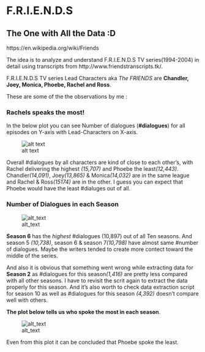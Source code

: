 # F.R.I.E.N.D.S
## The One with All the Data :D

https://en.wikipedia.org/wiki/Friends

The idea is to analyze and understand F.R.I.E.N.D.S TV series(1994-2004) in detail using transcripts from http://www.friendstranscripts.tk/.

F.R.I.E.N.D.S TV series Lead Characters aka *The FRIENDS* are **Chandler, Joey, Monica, Phoebe, Rachel and Ross**.

These are some of the the observations by me :

### Rachels speaks the most!

In the below plot you can see Number of dialogues (**#dialogues**) for all episodes on Y-axis with Lead-Characters on X-axis.

![alt text](https://github.com/puneeth019/F.R.I.E.N.D.S/blob/master/plots/%23Num_Dial_vs_character.png "Number of Dialogues vs. character")

Overall #dialogues by all characters are kind of close to each other's, with Rachel delivering the highest *(15,707)* and Phoebe the least*(12,443)*. Chandler*(14,091)*, Joey*(13,865)* & Monica*(14,032)* are in the same league and Rachel & Ross*(15174)* are in the other. I guess you can expect that Phoebe would have the least #dialuges out of all.

### Number of Dialogues in each Season

![alt_text](https://github.com/puneeth019/F.R.I.E.N.D.S/blob/master/plots/%23Num_Dial_vs_season.png "Number of Dialogues vs. Season")

   **Season 6** has the *highest* #dialogues (10,897) out of all Ten seasons. And season 5 *(10,738)*, season 6 & season 7*(10,798)* have almost same #number of dialogues. Maybe the writers tended to create more contect toward the middle of the series.

   And also it is obvious that something went wrong while extracting data for **Season 2** as #dialogues for this season*(1,416)* are pretty less compared with all other seasons. I have to revisit the scrit again to extract the data properly for this season. And it's also worth to check data extraction script for season 10 as well as #dialogues for this season *(4,392)* doesn't compare well with others.

**The plot below tells us who spoke the most in each season**.

![alt_text](https://github.com/puneeth019/F.R.I.E.N.D.S/blob/master/plots/%23Perc_Dial_vs_season.png "Percentage of Dialogues vs. Season")

Even from this plot it can be concluded that Phoebe spoke the least.
